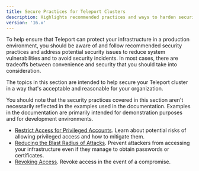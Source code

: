 ```yaml
---
title: Secure Practices for Teleport Clusters
description: Highlights recommended practices and ways to harden security for your Teleport cluster.
version: '16.x'
---
```


To help ensure that Teleport can protect your infrastructure in a production environment, you should
be aware of and follow recommended security practices and address potential security issues to reduce
system vulnerabilities and to avoid security incidents. In most cases, there are tradeoffs between
convenience and security that you should take into consideration.

The topics in this section are intended to help secure your Teleport cluster in a way that's acceptable and
reasonable for your organization.

You should note that the security practices covered in this section aren't necessarily reflected in the
examples used in the documentation. Examples in the documentation are primarily intended for demonstration
purposes and for development environments.

- [Restrict Access for Privileged Accounts](/ver/16.x/management/security/restrict-privileges). Learn about potential
  risks of allowing privileged access and how to mitigate them.
- [Reducing the Blast Radius of Attacks](/ver/16.x/management/security/reduce-blast-radius).
  Prevent attackers from accessing your infrastructure even if they manage to
  obtain passwords or certificates.
- [Revoking Access](/ver/16.x/management/security/revoking-access). Revoke access in the event
  of a compromise.
